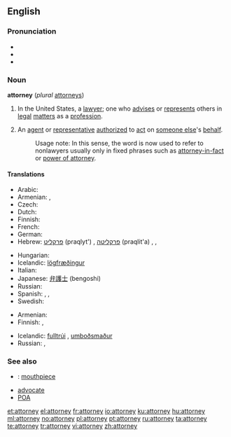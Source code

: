 ==English==

===Pronunciation===
* {{SAMPA|/@"t3`nI/}}
* {{audio|En-us-attorney.ogg|Audio (US)}}
* {{rhymes|ɜː(r)ni}}

===Noun===
'''attorney''' (''plural'' [[attorneys]])

# {{legal}} In the United States, a [[lawyer]]; one who [[advise]]s or [[represent]]s others in [[legal]] [[matter]]s as a [[profession]].
# An [[agent]] or [[representative]] [[authorize]]d to [[act]] on [[someone else]]'s [[behalf]].
#: Usage note:  In this sense, the word is now used to refer to nonlawyers usually only in fixed phrases such as [[attorney-in-fact]] or [[power of attorney]].

====Translations====
{{trans-top|lawyer}}
* Arabic: {{Arab|[[محام|محامٍ]]}} {{IPAchar|(muħāmin)}} {{m}}
* Armenian: {{t-|hy|փաստաբան|tr=p’astaban}},  {{t|hy|իրավաբան|tr=iravaban}}
* Czech: {{t-|cs|advokát|m}}
* Dutch: {{t+|nl|advocaat|m|f}}
* Finnish: {{t+|fi|asianajaja}}
* French: {{t+|fr|avocat|m}}
* German: {{t+|de|Rechtsanwalt|m}}
* Hebrew: [[פרקליט]] (praqlyt') {{m}}, [[פרקליטה]] (praqlit'a) {{f}}, {{t+|he|עורך דין|m|alt=עֹרֵךְ דִּין|tr=orekh din}}, {{t|he|עורכת דין|f|alt=עֹרֶכֶת דִּין|tr=orekhet din}}
{{trans-mid}}
* Hungarian: {{t+|hu|ügyész}}
* Icelandic: [[lögfræðingur]] {{m}}
* Italian: {{t+|it|avvocato}}
* Japanese: [[弁護士]] (bengoshi)
* Russian: {{t+|ru|адвокат}}
* Spanish: {{t+|es|abogado|m}}, {{t-|es|abogada|f}}, {{t-|es|notario|m}}
* Swedish: {{t+|sv|advokat|c}}
{{trans-bottom}}

{{trans-top|agent/representative}}
* Armenian: {{t|hy|հավատարմատար|tr=havatarmatar}}
* Finnish: {{t-|fi|oikeudenkäyntiasiamies}}, {{t-|fi|asiamies}}
{{trans-mid}}
* Icelandic: [[fulltrúi]] {{m}}, [[umboðsmaður]] {{m}}
* Russian: {{t+|ru|представитель}}, {{t+|ru|поверенный}}
{{trans-bottom}}

===See also===
* {{slang}}: [[mouthpiece]]
* [[advocate]]
* [[POA]]

[[et:attorney]]
[[el:attorney]]
[[fr:attorney]]
[[io:attorney]]
[[ku:attorney]]
[[hu:attorney]]
[[ml:attorney]]
[[no:attorney]]
[[pl:attorney]]
[[pt:attorney]]
[[ru:attorney]]
[[ta:attorney]]
[[te:attorney]]
[[tr:attorney]]
[[vi:attorney]]
[[zh:attorney]]
